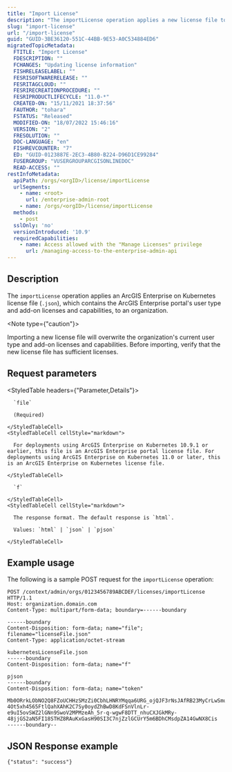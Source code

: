 ```yaml
---
title: "Import License"
description: "The importLicense operation applies a new license file to an organization."
slug: "import-license"
url: "/import-license"
guid: "GUID-3BE36120-551C-44BB-9E53-A0C534884ED6"
migratedTopicMetadata:
  FTITLE: "Import License"
  FDESCRIPTION: ""
  FCHANGES: "Updating license information"
  FISHRELEASELABEL: ""
  FESRISOFTWARERELEASE: ""
  FESRITAGCLOUD: ""
  FESRIRECREATIONPROCEDURE: ""
  FESRIPRODUCTLIFECYCLE: "11.0-*"
  CREATED-ON: "15/11/2021 18:37:56"
  FAUTHOR: "tohara"
  FSTATUS: "Released"
  MODIFIED-ON: "18/07/2022 15:46:16"
  VERSION: "2"
  FRESOLUTION: ""
  DOC-LANGUAGE: "en"
  FISHREVCOUNTER: "7"
  ED: "GUID-0123887E-2EC3-4B80-B224-D96D1CE99284"
  FUSERGROUP: "VUSERGROUPARCGISONLINEDOC"
  READ-ACCESS: ""
restInfoMetadata:
  apiPath: /orgs/<orgID>/license/importLicense
  urlSegments:
    - name: <root>
      url: /enterprise-admin-root
    - name: /orgs/<orgID>/license/importLicense
  methods:
    - post
  sslOnly: 'no'
  versionIntroduced: '10.9'
  requiredCapabilities:
    - name: Access allowed with the "Manage Licenses" privilege
      url: /managing-access-to-the-enterprise-admin-api
---
```


## Description

The `importLicense` operation applies an ArcGIS Enterprise on Kubernetes license file (`.json`), which contains the ArcGIS Enterprise portal's user type and add-on licenses and capabilities, to an organization.

<Note type={"caution"}>

Importing a new license file will overwrite the organization's current user type and add-on licenses and capabilities. Before importing, verify that the new license file has sufficient licenses.

</Note>


## Request parameters

<StyledTable headers={"Parameter,Details"}>
  <StyledTableRow>
    <StyledTableCell cellStyle="markdown">

      `file` 

      (Required)

    </StyledTableCell>
    <StyledTableCell cellStyle="markdown">

      For deployments using ArcGIS Enterprise on Kubernetes 10.9.1 or earlier, this file is an ArcGIS Enterprise portal license file. For deployments using ArcGIS Enterprise on Kubernetes 11.0 or later, this is an ArcGIS Enterprise on Kubernetes license file.

    </StyledTableCell>
  </StyledTableRow>
  <StyledTableRow>
    <StyledTableCell cellStyle="markdown">

      `f` 

    </StyledTableCell>
    <StyledTableCell cellStyle="markdown">

      The response format. The default response is `html`.

      Values: `html` | `json` | `pjson`

    </StyledTableCell>
  </StyledTableRow>
</StyledTable>


## Example usage

The following is a sample POST request for the `importLicense` operation:

```other
POST /context/admin/orgs/0123456789ABCDEF/licenses/importLicense HTTP/1.1
Host: organization.domain.com
Content-Type: multipart/form-data; boundary=------boundary

------boundary
Content-Disposition: form-data; name="file"; filename="licenseFile.json"
Content-Type: application/octet-stream

kubernetesLicenseFile.json
------boundary
Content-Disposition: form-data; name="f"

pjson
------boundary
Content-Disposition: form-data; name="token"

Mb0ORrkLObNO2Q8FZoUCHHzSMzZi0CbhLHNRYMqqa6URG_ojQJF3rNsJAfRB23MyCrLwSmuaHPUo4AEIrUuoH1-4Ot5xh4565FtlQahXAhK2C7Sy0oydZhBwD8KdFSnVlnLr-e9uI5ovSWZ2lGNn9SwoV2MPMzeAh_5r-q-wgwF8DTT_nhuCXJGkMRy-48jjGS2aN5FI18STHZ8RAuKxGasH90SI3C7njZzlGCUrY5m6BDhCMsdpZA14GwNX8Cis
------boundary--

```

## JSON Response example

```other
{"status": "success"}
```